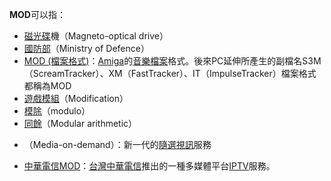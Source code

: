 '''MOD'''可以指：

* [[磁光碟|磁光碟]]機（Magneto-optical drive）
* [[國防部|國防部]]（Ministry of Defence）
* [[MOD_(檔案格式)|MOD (檔案格式)]]：[[Amiga|Amiga]]的[[音樂|音樂]][[檔案|檔案]]格式。後來PC延伸所產生的副檔名S3M（ScreamTracker）、XM（FastTracker）、IT（ImpulseTracker）檔案格式都稱為MOD
* [[遊戲模組|遊戲模組]]（Modification）
* [[模除|模除]]（modulo）
* [[同餘|同餘]]（Modular arithmetic）
* {{link-en|媒體隨選系統|Media-on-demand}}（Media-on-demand）：新一代的[[隨選視訊|隨選視訊]]服務
* [[中華電信MOD|中華電信MOD]]：[[台灣|台灣]][[中華電信|中華電信]]推出的一種多媒體平台[[IPTV|IPTV]]服務。

{{disambig|Cat=三字拉丁字母缩写消歧义}}